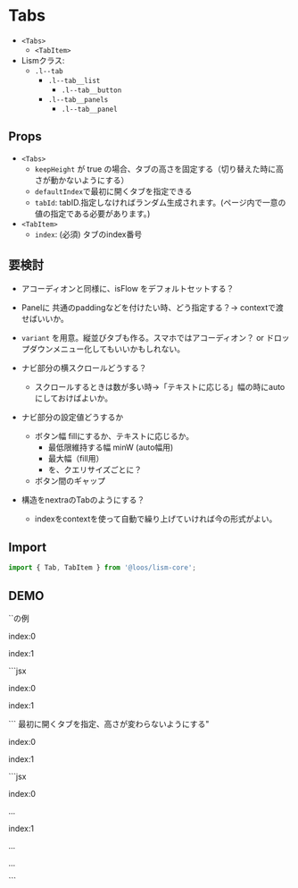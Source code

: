 
# Tabs

- `<Tabs>`
	- `<TabItem>`
- Lismクラス:
	- `.l--tab`
		- `.l--tab__list`
			- `.l--tab__button`
		- `.l--tab__panels`
			- `.l--tab__panel`

## Props

- `<Tabs>`
	- `keepHeight` が true の場合、タブの高さを固定する（切り替えた時に高さが動かないようにする）
	- `defaultIndex`で最初に開くタブを指定できる
	- `tabId`: tabID.指定しなければランダム生成されます。(ページ内で一意の値の指定である必要があります。)
- `<TabItem>`
	- `index`: (必須) タブのindex番号


## 要検討
- アコーディオンと同様に、isFlow をデフォルトセットする？
- Panelに 共通のpaddingなどを付けたい時、どう指定する？→ contextで渡せばいいか。
- `variant` を用意。縦並びタブも作る。スマホではアコーディオン？ or ドロップダウンメニュー化してもいいかもしれない。
- ナビ部分の横スクロールどうする？
	- スクロールするときは数が多い時→「テキストに応じる」幅の時にautoにしておけばよいか。

- ナビ部分の設定値どうするか
	- ボタン幅 fillにするか、テキストに応じるか。
		- 最低限維持する幅 minW (auto幅用)
		- 最大幅（fill用）
		- を、クエリサイズごとに？
	- ボタン間のギャップ
- 構造をnextraのTabのようにする？
	- indexをcontextを使って自動で繰り上げていければ今の形式がよい。

## Import

```js
import { Tab, TabItem } from '@loos/lism-core';
```

## DEMO

<Demo>
	<Demo.Title>`<Tabs>`の例</Demo.Title>
	<Demo.Preview resize p={20} isShadow={false}>
		<Tabs>
			<TabItem label="title1">
				<p>index:0</p>
				<DammyText />
			</TabItem>
			<TabItem label="title2">
				<p>index:1</p>
				<DammyText length="l" />
			</TabItem>
		</Tabs>
	</Demo.Preview>
	<Demo.Code>
		```jsx
		<Tabs>
			<TabItem label="title1">
				<p>index:0</p>
				<DammyText />
			</TabItem>
			<TabItem label="title2">
				<p>index:1</p>
				<DammyText length="l" />
			</TabItem>
		</Tabs>
		```
	</Demo.Code>
</Demo>

 <Demo>
	<Demo.Title>最初に開くタブを指定、高さが変わらないようにする"</Demo.Title>
	<Demo.Preview resize p={20} isShadow={false}>
		<Tabs keepHeight defaultIndex={1}>
			<TabItem label="title1" isFlow='s'>
				<p>index:0</p>
				<DammyText />
			</TabItem>
			<TabItem label="title2" isFlow='s'>
				<p>index:1</p>
				<DammyText />
				<DammyText length="l" />
			</TabItem>
		</Tabs>
	</Demo.Preview>
	<Demo.Code>
		```jsx
		<Tabs keepHeight defaultIndex={1}>
			<TabItem label="title1" isFlow='s'>
				<p>index:0</p>
				<p>...</p>
			</TabItem>
			<TabItem label="title2" isFlow='s'>
				<p>index:1</p>
				<p>...</p>
				<p>...</p>
			</TabItem>
		</Tabs>
		```
	</Demo.Code>
</Demo>
